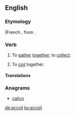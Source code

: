 ==English==
{{rfp|lang=en}}
===Etymology===
{{etyl|fro}} {{term|acoillir||to receive|lang=fro}} (French {{term|accueillir|lang=fr}}, from {{etyl|la}} {{term|accolligo|accolligō|lang=la}}.

===Verb===
{{en-verb}}

# {{transitive|obsolete}} To [[gather]] [[together]]; to [[collect]].
# {{rfv-sense}} {{transitive|nautical|obsolete}} To [[coil]] together.

====Translations====
{{trans-see|nautical sense|coil}}

===Anagrams===
* [[calico#English|calico]]

[[de:accoil]]
[[ko:accoil]]